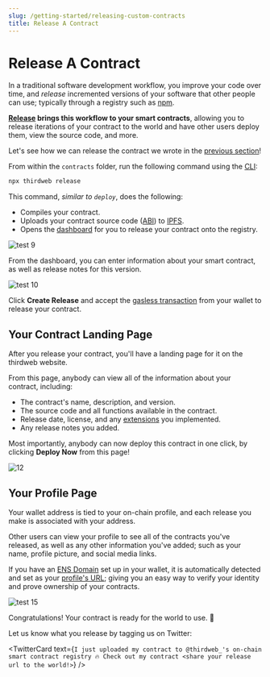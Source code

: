 ```yaml
---
slug: /getting-started/releasing-custom-contracts
title: Release A Contract
---
```



# Release A Contract

In a traditional software development workflow, you improve your code over time,
and _release_ incremented versions of your software that other people can use; typically
through a registry such as [npm](https://docs.npmjs.com/about-the-public-npm-registry).

**[Release](/release) brings this workflow to your smart contracts**, allowing you to release iterations
of your contract to the world and have other users deploy them, view the source code, and more.

Let's see how we can release the contract we wrote in the [previous section](/getting-started/creating-custom-contracts)!

From within the `contracts` folder, run the following command using the [CLI](https://github.com/thirdweb-dev/thirdweb-cli):

```bash
npx thirdweb release
```

This command, _similar to `deploy`_, does the following:

- Compiles your contract.
- Uploads your contract source code ([ABI](https://docs.soliditylang.org/en/v0.8.17/abi-spec.html)) to [IPFS](https://docs.ipfs.tech/concepts/what-is-ipfs/).
- Opens the [dashboard](/dashboard) for you to release your contract onto the registry.

![test 9](./assets/9.png)

From the dashboard, you can enter information about your smart contract, as well as release notes for this version.

![test 10](./assets/10.png)

Click **Create Release** and accept the [gasless transaction](/sdk/advanced-features/gasless-transactions) from your wallet to release your contract.

## Your Contract Landing Page

After you release your contract, you'll have a landing page for it on the thirdweb website.

From this page, anybody can view all of the information about your contract, including:

- The contract's name, description, and version.
- The source code and all functions available in the contract.
- Release date, license, and any [extensions](/extensions) you implemented.
- Any release notes you added.

Most importantly, anybody can now deploy this contract in one click, by clicking **Deploy Now** from this page!

![12](./assets/16.png)

## Your Profile Page

Your wallet address is tied to your on-chain profile, and each release you make is associated with your address.

Other users can view your profile to see all of the contracts you've released,
as well as any other information you've added; such as your name, profile picture, and social media links.

If you have an [ENS Domain](https://ens.domains/) set up in your wallet,
it is automatically detected and set as your [profile's URL](https://thirdweb.com/jarrodwatts.eth); giving you an easy way to verify your identity and prove ownership of your contracts.

![test 15](./assets/17.png)

Congratulations! Your contract is ready for the world to use. 🎉

Let us know what you release by tagging us on Twitter:

<TwitterCard
  text={`I just uploaded my contract to @thirdweb_'s on-chain smart contract registry 🔥 Check out my contract <share your release url to the world!>`}
/>
